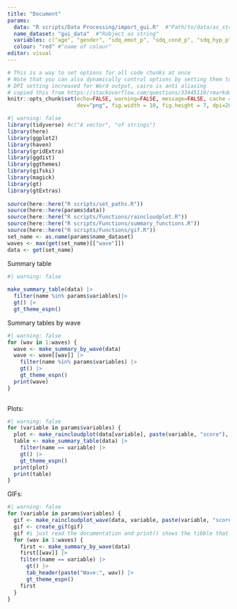 ```yaml
---
title: "Document"
params: 
  data: "R scripts/Data Processing/import_gui.R"  #"Path/to/data/as_string"
  name_dataset: "gui_data"  #"Robject as string"
  variables: c("age", "gender", "sdq_emot_p", "sdq_cond_p", "sdq_hyp_p", "sdq_peer_p", "sdq_pro_p") 
  colour: "red" #"name of colour"
editor: visual
---
```


```r
# This is a way to set options for all code chunks at once
# Note that you can also dynamically control options by setting them to a value
# DPI setting increased for Word output, cairo is anti aliasing
# copied this from https://stackoverflow.com/questions/33445110/rmarkdown-global-options-vs-opts-chunk we may want to change the figure options
knitr::opts_chunk$set(echo=FALSE, warning=FALSE, message=FALSE, cache = FALSE,
                      dev="png", fig.width = 10, fig.height = 7, dpi=200, dev.args=list(type="cairo"))
```

```r
#| warning: false 
library(tidyverse) #c("A vector", "of strings")
library(here) 
library(ggplot2) 
library(haven) 
library(gridExtra) 
library(ggdist) 
library(ggthemes) 
library(gifski) 
library(magick) 
library(gt) 
library(gtExtras)
  
source(here::here("R scripts/set_paths.R")) 
source(here::here(params$data)) 
source(here::here("R scripts/Functions/raincloudplot.R")) 
source(here::here("R scripts/Functions/summary_functions.R")) 
source(here::here("R scripts/Functions/gif.R"))
set_name <- as.name(params$name_dataset)
waves <- max(get(set_name)[["wave"]])
data <- get(set_name)
```

Summary table

```r
#| warning: false
  
make_summary_table(data) |> 
  filter(name %in% params$variables)|> 
  gt() |> 
  gt_theme_espn()
```

Summary tables by wave

```r
#| warning: false
for (wav in 1:waves) {
  wave <- make_summary_by_wave(data)
  wave <- wave[[wav]] |> 
    filter(name %in% params$variables) |> 
    gt() |> 
    gt_theme_espn()
  print(wave)
}
  
```

Plots:

```r
#| warning: false
for (variable in params$variables) {
  plot <- make_raincloudplot(data[variable], paste(variable, "score"), params$colour)
  table <- make_summary_table(data) |> 
    filter(name == variable) |> 
    gt() |> 
    gt_theme_espn()
  print(plot)
  print(table)
}
```

GIFs:

```r
#| warning: false
for (variable in params$variables) {
  gif <- make_raincloudplot_wave(data, variable, paste(variable, "score by wave"), params$colour)
  gif <- create_gif(gif)
  gif #i just read the documentation and print() shows the tibble that represents the gif so if it doesnt work with the object i dont know whats RMarkdowns problem
  for (wav in 1:waves) {
    first <- make_summary_by_wave(data)
    first[[wav]] |>
    filter(name == variable) |>
      gt() |>
      tab_header(paste("Wave:", wav)) |>
      gt_theme_espn()
    first
  }
}
```
